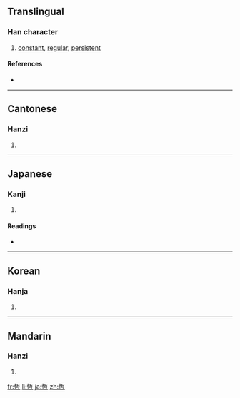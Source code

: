 {{also|恒}}
==Translingual==

===Han character===
{{Han char|rn=61|rad=心|as=06|sn=9|four=9101<sub>7</sub>|canj=心一月一 (PMBM)}}

# [[constant]], [[regular]], [[persistent]]

====References====
* {{Han ref|kx=0383.250|dkj=10528|dj=0714.010|hdz=42294.160|uh=6046|ud=24646|bh=ABED|bd=44013}}

----

==Cantonese==

===Hanzi===
{{yue-hanzi|jyut=|y=hang4|sim=恒}}

# {{defn|Cantonese}}

----

==Japanese==

===Kanji===
{{ja-kanji|grade=|rs=心06}}

# {{defn|Japanese}}

====Readings====
* {{ja-readings|on=[[こう]] (kō)|kun=[[つね]] (tsune)}}

----

==Korean==

===Hanja===
{{ko-hanja|hangeul=항|eumhun=|rv=hang|mr=hang|y=hang}}

# {{defn|Korean}}

----

==Mandarin==

===Hanzi===
{{cmn-hanzi|sim=恒|pin=[[héng]] ([[heng2]])|wg=heng<sup>2</sup>}}

# {{defn|Mandarin}}

[[fr:恆]]
[[li:恆]]
[[ja:恆]]
[[zh:恆]]